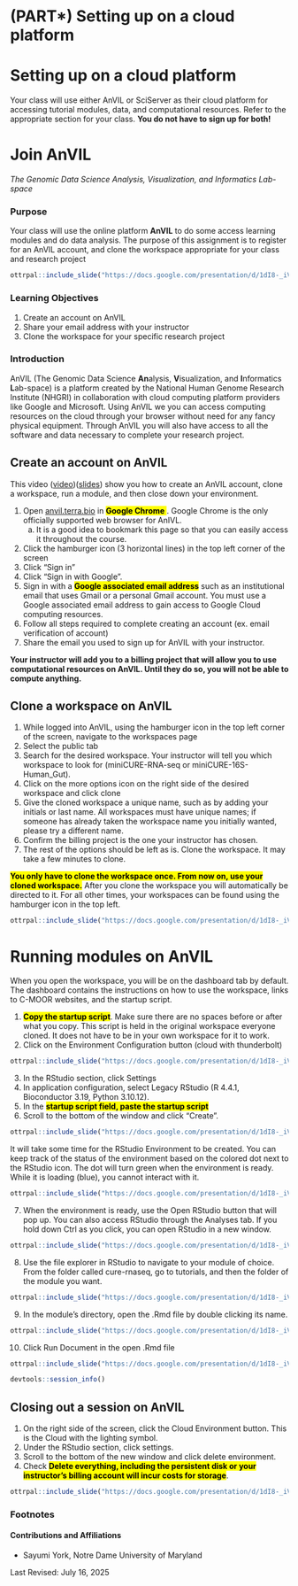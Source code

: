 
# (PART\*) Setting up on a cloud platform {-}

# Setting up on a cloud platform

Your class will use either AnVIL or SciServer as their cloud platform for accessing tutorial modules, data, and computational resources. Refer to the appropriate section for your class. **You do not have to sign up for both!**

# Join AnVIL

*The Genomic Data Science Analysis, Visualization, and Informatics Lab-space*

### Purpose

Your class will use the online platform **AnVIL** to do some access learning modules and do data analysis. The purpose of this assignment is to register for an AnVIL account, and clone the workspace appropriate for your class and research project

```r
ottrpal::include_slide("https://docs.google.com/presentation/d/1dI8-_iVqbkzNMf11M4dK85E8ZW3OyZECs_YwMKw5fhs/edit#slide=id.g3632cdae791_0_385")
```


### Learning Objectives

1. Create an account on AnVIL
1. Share your email address with your instructor
1. Clone the workspace for your specific research project

### Introduction

AnVIL (The Genomic Data Science **An**alysis, **V**isualization, and **I**nformatics **L**ab-space) is a platform created by the 
National Human Genome Research Institute (NHGRI) in collaboration with cloud computing platform providers like Google and Microsoft. Using AnVIL we you can access computing resources on the cloud through your browser without need for any fancy physical equipment. Through AnVIL you will also have access to all the software and data necessary to complete your research project. 


## Create an account on AnVIL

This video ([video](https://drive.google.com/file/d/1Fk8Ha-cpAuaXccnsppGXNbRPbIdS5hFR/view?usp=sharing))([slides](---)) show you how to create an AnVIL account, clone a workspace, run a module, and then close down your environment. 

1. Open [anvil.terra.bio](https://anvil.terra.bio/) in <mark> **Google Chrome** </mark>. Google Chrome is the only officially supported web browser for AnIVL.
    a. It is a good idea to bookmark this page so that you can easily access it throughout the course.
1. Click the hamburger icon (3 horizontal lines) in the top left corner of the screen 
1. Click "Sign in"
1. Click "Sign in with Google".
1. Sign in with a <mark>**Google associated email address**</mark> such as an institutional email that uses Gmail or a personal Gmail account. You must use a Google associated email address to gain access to Google Cloud computing resources. 
1. Follow all steps required to complete creating an account (ex. email verification of account)
1. Share the email you used to sign up for AnVIL with your instructor.

**Your instructor will add you to a billing project that will allow you to use computational resources on AnVIL. Until they do so, you will not be able to compute anything.** 

## Clone a workspace on AnVIL

1. While logged into AnVIL, using the hamburger icon in the top left corner of the screen, navigate to the workspaces page
1. Select the public tab
1. Search for the desired workspace. Your instructor will tell you which workspace to look for (miniCURE-RNA-seq or miniCURE-16S-Human_Gut).
1. Click on the more options icon on the right side of the desired workspace and click clone
1. Give the cloned workspace a unique name, such as by adding your initials or last name. All workspaces must have unique names; if someone has already taken the workspace name you initially wanted, please try a different name.
1. Confirm the billing project is the one your instructor has chosen.
1. The rest of the options should be left as is. Clone the workspace. It may take a few minutes to clone.

<mark>**You only have to clone the workspace once. From now on, use your cloned workspace.**</mark> After you clone the workspace you will automatically be directed to it. For all other times, your workspaces can be found using the hamburger icon in the top left.

```r
ottrpal::include_slide("https://docs.google.com/presentation/d/1dI8-_iVqbkzNMf11M4dK85E8ZW3OyZECs_YwMKw5fhs/edit#slide=id.g3632cdae791_0_18")
```


# Running modules on AnVIL

When you open the workspace, you will be on the dashboard tab by default. The dashboard contains the instructions on how to use the workspace, links to C-MOOR websites, and the startup script.

1. <mark>**Copy the startup script**</mark>. Make sure there are no spaces before or after what you copy. This script is held in the original workspace everyone cloned. It does not have to be in your own workspace for it to work.
2. Click on the Environment Configuration button (cloud with thunderbolt)

```r
ottrpal::include_slide("https://docs.google.com/presentation/d/1dI8-_iVqbkzNMf11M4dK85E8ZW3OyZECs_YwMKw5fhs/edit#slide=id.g3632cdae791_0_87")
```

3. In the RStudio section, click Settings
4. In application configuration, select Legacy RStudio (R 4.4.1, Bioconductor 3.19, Python 3.10.12). 
5. In the <mark>**startup script field, paste the startup script**</mark>
6. Scroll to the bottom of the window and click “Create”. 

```r
ottrpal::include_slide("https://docs.google.com/presentation/d/1dI8-_iVqbkzNMf11M4dK85E8ZW3OyZECs_YwMKw5fhs/edit#slide=id.g3632cdae791_0_91")
```

It will take some time for the RStudio Environment to be created. You can keep track of the status of the environment based on the colored dot next to the RStudio icon. The dot will turn green when the environment is ready. While it is loading (blue), you cannot interact with it.

```r
ottrpal::include_slide("https://docs.google.com/presentation/d/1dI8-_iVqbkzNMf11M4dK85E8ZW3OyZECs_YwMKw5fhs/edit#slide=id.g3632cdae791_0_95")
```

7. When the environment is ready, use the Open RStudio button that will pop up. You can also access RStudio through the Analyses tab. If you hold down Ctrl as you click, you can open RStudio in a new window.

```r
ottrpal::include_slide("https://docs.google.com/presentation/d/1dI8-_iVqbkzNMf11M4dK85E8ZW3OyZECs_YwMKw5fhs/edit#slide=id.g3632cdae791_0_99")
```

8. Use the file explorer in RStudio to navigate to your module of choice. From the folder called cure-rnaseq, go to tutorials, and then the folder of the module you want.

```r
ottrpal::include_slide("https://docs.google.com/presentation/d/1dI8-_iVqbkzNMf11M4dK85E8ZW3OyZECs_YwMKw5fhs/edit#slide=id.g3632cdae791_0_103")
```

9. In the module’s directory, open the .Rmd file by double clicking its name.

```r
ottrpal::include_slide("https://docs.google.com/presentation/d/1dI8-_iVqbkzNMf11M4dK85E8ZW3OyZECs_YwMKw5fhs/edit#slide=id.g3632cdae791_0_107")
```

10. Click Run Document in the open .Rmd file

```r
ottrpal::include_slide("https://docs.google.com/presentation/d/1dI8-_iVqbkzNMf11M4dK85E8ZW3OyZECs_YwMKw5fhs/edit#slide=id.g3632cdae791_0_111")
```

```r
devtools::session_info()
```

## Closing out a session on AnVIL

1. On the right side of the screen, click the Cloud Environment button. This is the Cloud with the lighting symbol.
1. Under the RStudio section, click settings.
1. Scroll to the bottom of the new window and click delete environment.
1. Check <mark>**Delete everything, including the persistent disk or your instructor's billing account will incur costs for storage**</mark>. 

```r
ottrpal::include_slide("https://docs.google.com/presentation/d/1dI8-_iVqbkzNMf11M4dK85E8ZW3OyZECs_YwMKw5fhs/edit#slide=id.g3632cdae791_0_180")
```

### Footnotes

#### Contributions and Affiliations

- Sayumi York, Notre Dame University of Maryland

Last Revised: July 16, 2025
